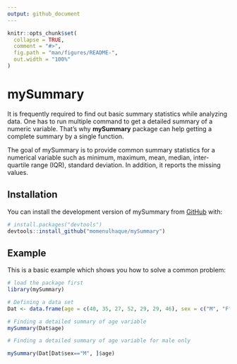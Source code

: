 ```yaml
---
output: github_document
---
```


<!-- README.md is generated from README.Rmd. Please edit that file -->

```r
knitr::opts_chunk$set(
  collapse = TRUE,
  comment = "#>",
  fig.path = "man/figures/README-",
  out.width = "100%"
)
```

# mySummary

It is frequently required to find out basic summary statistics while analyzing data. One has to run multiple command to get a detailed summary of a numeric variable. That's why **mySummary** package can help getting a complete summary by a single function.


The goal of mySummary is to provide common  summary statistics for a numerical variable such as minimum, maximum, mean, median, inter-quartile range (IQR), standard deviation. In addition, it reports the missing values.

## Installation

You can install the development version of mySummary from [GitHub](https://github.com/) with:

``` r
# install.packages("devtools")
devtools::install_github("momenulhaque/mySummary")
```

## Example

This is a basic example which shows you how to solve a common problem:


```r
# load the package first
library(mySummary)

# Defining a data set
Dat <- data.frame(age = c(40, 35, 27, 52, 29, 29, 46), sex = c("M", "F", "M", "F", "F", "M", "M"))

# Finding a detailed summary of age variable
mySummary(Dat$age)

# Finding a detailed summary of age variable for male only

mySummary(Dat[Dat$sex=="M", ]$age)
```


